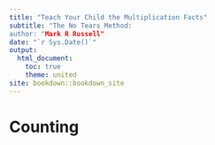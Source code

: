 ```yaml
---
title: "Teach Your Child the Multiplication Facts"
subtitle: "The No Tears Method:
author: "Mark R Russell"
date: "`r Sys.Date()`"
output:
  html_document:
    toc: true
    theme: united
site: bookdown::bookdown_site
---
```


# Counting
